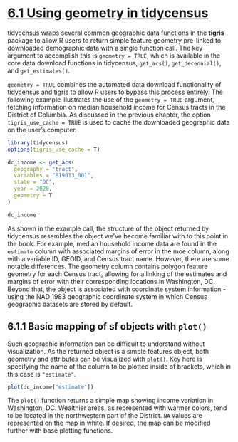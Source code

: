# [6.1 Using geometry in tidycensus](https://walker-data.com/census-r/mapping-census-data-with-r.html#using-geometry-in-tidycensus)

tidycensus wraps several common geographic data functions in the **tigris** 
package to allow R users to return simple feature geometry pre-linked to 
downloaded demographic data with a single function call. The key argument to
accomplish this is `geometry = TRUE`, which is available in the core data download
functions in tidycensus, `get_acs()`, `get_decennial()`, and `get_estimates()`.

`geometry = TRUE` combines the automated data download functionality of 
tidycensus and tigris to allow R users to bypass this process entirely. 
The following example illustrates the use of the `geometry = TRUE` argument, 
fetching information on median household income for Census tracts in the 
District of Columbia. As discussed in the previous chapter, the option 
`tigris_use_cache = TRUE` is used to cache the downloaded geographic data on the 
user’s computer.

```r
library(tidycensus)
options(tigris_use_cache = T)

dc_income <- get_acs(
  geography = "tract",
  variables = "B19013_001",
  state = "DC",
  year = 2020,
  geometry = T
)

dc_income
```

As shown in the example call, the structure of the object returned by tidycensus 
resembles the object we’ve become familiar with to this point in the book. 
For example, median household income data are found in the `estimate` column with 
associated margins of error in the moe column, along with a variable ID, GEOID, 
and Census tract name. However, there are some notable differences. The geometry 
column contains polygon feature geometry for each Census tract, allowing for a 
linking of the estimates and margins of error with their corresponding locations 
in Washington, DC. Beyond that, the object is associated with coordinate system 
information - using the NAD 1983 geographic coordinate system in which Census 
geographic datasets are stored by default.

## 6.1.1 Basic mapping of sf objects with `plot()`
Such geographic information can be difficult to understand without visualization. 
As the returned object is a simple features object, both geometry and attributes 
can be visualized with `plot()`. Key here is specifying the name of the column to 
be plotted inside of brackets, which in this case is `"estimate"`.

```r
plot(dc_income["estimate"])
```

The `plot()` function returns a simple map showing income variation in Washington, DC. 
Wealthier areas, as represented with warmer colors, tend to be located in the 
northwestern part of the District. `NA` values are represented on the map in white. 
If desired, the map can be modified further with base plotting functions.

